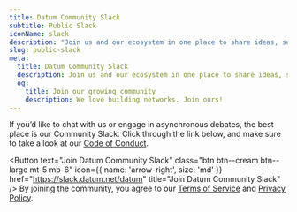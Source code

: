 ```yaml
---
title: Datum Community Slack
subtitle: Public Slack
iconName: slack
description: "Join us and our ecosystem in one place to share ideas, support, and continue building the future."
slug: public-slack
meta:
  title: Datum Community Slack
  description: Join us and our ecosystem in one place to share ideas, support, and continue building the future.
  og:
    title: Join our growing community
    description: We love building networks. Join ours!
---
```


<Container tag="article" class="article-body m-auto max-w-3xl text-center">

If you’d like to chat with us or engage in asynchronous debates, the best place is our Community Slack. Click through the link below, and make sure to take a look at our [Code of Conduct](/code-of-conduct).

<Button
  text="Join Datum Community Slack"
  class="btn btn--cream btn--large mt-5 mb-6"
  icon={{ name: 'arrow-right', size: 'md' }}
  href="https://slack.datum.net/datum"
  title="Join Datum Community Slack"
/>
<Container class="text-base text-navy">
By joining the community, you agree to our [Terms of Service](/terms-of-service) and [Privacy Policy](/privacy-policy).
</Container>
</Container>


